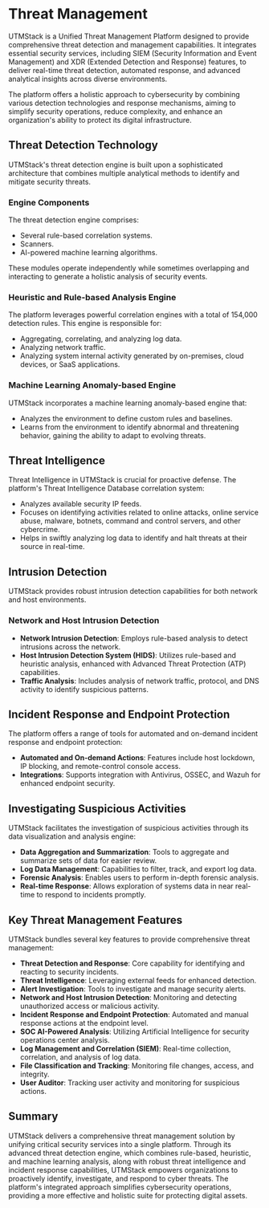 # Threat Management

UTMStack is a Unified Threat Management Platform designed to provide comprehensive threat detection and management capabilities. It integrates essential security services, including SIEM (Security Information and Event Management) and XDR (Extended Detection and Response) features, to deliver real-time threat detection, automated response, and advanced analytical insights across diverse environments.

The platform offers a holistic approach to cybersecurity by combining various detection technologies and response mechanisms, aiming to simplify security operations, reduce complexity, and enhance an organization's ability to protect its digital infrastructure.

## Threat Detection Technology

UTMStack's threat detection engine is built upon a sophisticated architecture that combines multiple analytical methods to identify and mitigate security threats.

### Engine Components

The threat detection engine comprises:
*   Several rule-based correlation systems.
*   Scanners.
*   AI-powered machine learning algorithms.

These modules operate independently while sometimes overlapping and interacting to generate a holistic analysis of security events.

### Heuristic and Rule-based Analysis Engine

The platform leverages powerful correlation engines with a total of 154,000 detection rules. This engine is responsible for:
*   Aggregating, correlating, and analyzing log data.
*   Analyzing network traffic.
*   Analyzing system internal activity generated by on-premises, cloud devices, or SaaS applications.

### Machine Learning Anomaly-based Engine

UTMStack incorporates a machine learning anomaly-based engine that:
*   Analyzes the environment to define custom rules and baselines.
*   Learns from the environment to identify abnormal and threatening behavior, gaining the ability to adapt to evolving threats.

## Threat Intelligence

Threat Intelligence in UTMStack is crucial for proactive defense. The platform's Threat Intelligence Database correlation system:
*   Analyzes available security IP feeds.
*   Focuses on identifying activities related to online attacks, online service abuse, malware, botnets, command and control servers, and other cybercrime.
*   Helps in swiftly analyzing log data to identify and halt threats at their source in real-time.

## Intrusion Detection

UTMStack provides robust intrusion detection capabilities for both network and host environments.

### Network and Host Intrusion Detection

*   **Network Intrusion Detection**: Employs rule-based analysis to detect intrusions across the network.
*   **Host Intrusion Detection System (HIDS)**: Utilizes rule-based and heuristic analysis, enhanced with Advanced Threat Protection (ATP) capabilities.
*   **Traffic Analysis**: Includes analysis of network traffic, protocol, and DNS activity to identify suspicious patterns.

## Incident Response and Endpoint Protection

The platform offers a range of tools for automated and on-demand incident response and endpoint protection:
*   **Automated and On-demand Actions**: Features include host lockdown, IP blocking, and remote-control console access.
*   **Integrations**: Supports integration with Antivirus, OSSEC, and Wazuh for enhanced endpoint security.

## Investigating Suspicious Activities

UTMStack facilitates the investigation of suspicious activities through its data visualization and analysis engine:
*   **Data Aggregation and Summarization**: Tools to aggregate and summarize sets of data for easier review.
*   **Log Data Management**: Capabilities to filter, track, and export log data.
*   **Forensic Analysis**: Enables users to perform in-depth forensic analysis.
*   **Real-time Response**: Allows exploration of systems data in near real-time to respond to incidents promptly.

## Key Threat Management Features

UTMStack bundles several key features to provide comprehensive threat management:
*   **Threat Detection and Response**: Core capability for identifying and reacting to security incidents.
*   **Threat Intelligence**: Leveraging external feeds for enhanced detection.
*   **Alert Investigation**: Tools to investigate and manage security alerts.
*   **Network and Host Intrusion Detection**: Monitoring and detecting unauthorized access or malicious activity.
*   **Incident Response and Endpoint Protection**: Automated and manual response actions at the endpoint level.
*   **SOC AI-Powered Analysis**: Utilizing Artificial Intelligence for security operations center analysis.
*   **Log Management and Correlation (SIEM)**: Real-time collection, correlation, and analysis of log data.
*   **File Classification and Tracking**: Monitoring file changes, access, and integrity.
*   **User Auditor**: Tracking user activity and monitoring for suspicious actions.

## Summary

UTMStack delivers a comprehensive threat management solution by unifying critical security services into a single platform. Through its advanced threat detection engine, which combines rule-based, heuristic, and machine learning analysis, along with robust threat intelligence and incident response capabilities, UTMStack empowers organizations to proactively identify, investigate, and respond to cyber threats. The platform's integrated approach simplifies cybersecurity operations, providing a more effective and holistic suite for protecting digital assets.